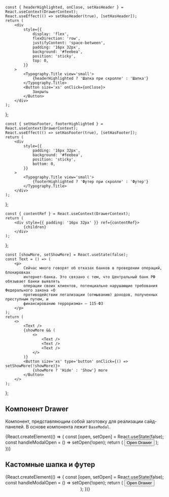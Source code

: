 
    const { headerHighlighted, onClose, setHasHeader } = React.useContext(DrawerContext);
    React.useEffect(() => setHasHeader(true), [setHasHeader]);
    return (
        <div
            style={{
                display: 'flex',
                flexDirection: 'row',
                justifyContent: 'space-between',
                padding: '16px 32px',
                background: '#feebea',
                position: 'sticky',
                top: 0,
            }}
        >
            <Typography.Title view='small'>
                {headerHighlighted ? 'Шапка при скролле' : 'Шапка'}
            </Typography.Title>
            <Button size='xs' onClick={onClose}>
                Закрыть
            </Button>
        </div>
    );
};

    const { setHasFooter, footerHighlighted } = React.useContext(DrawerContext);
    React.useEffect(() => setHasFooter(true), [setHasFooter]);
    return (
        <div
            style={{
                padding: '16px 32px',
                background: '#feebea',
                position: 'sticky',
                bottom: 0,
            }}
        >
            <Typography.Title view='small'>
                {footerHighlighted ? 'Футер при скролле' : 'Футер'}
            </Typography.Title>
        </div>
    );
};

    const { contentRef } = React.useContext(DrawerContext);
    return (
        <div style={{ padding: '16px 32px' }} ref={contentRef}>
            {children}
        </div>
    );
};

    const [showMore, setShowMore] = React.useState(false);
    const Text = () => (
        <p>
            Сейчас много говорят об отказах банков в проведении операций, блокировках
            интернет-банка. Это связано с тем, что Центральный банк РФ обязывает банки выявлять
            операции своих клиентов, потенциально нарушающие требования Федерального закона «О
            противодействии легализации (отмыванию) доходов, полученных преступным путем, и
            финансированию терроризма» — 115-ФЗ
        </p>
    );
    return (
        <>
            <Text />
            {showMore && (
                <>
                    <Text />
                    <Text />
                    <Text />
                </>
            )}
            <Button size='xs' type='button' onClick={() => setShowMore(!showMore)}>
                {showMore ? 'Hide' : 'Show'} more
            </Button>
        </>
    );
};

## Компонент Drawer

Компонент, представляющим собой заготовку для реализации сайд-панелей. В основе компонента лежит `BaseModal`.

<Preview>
    {React.createElement(() => {
        const [open, setOpen] = React.useState(false);
        const handleModalOpen = () => setOpen(!open);
        return (
            <React.Fragment>
                <Button size='xs' onClick={handleModalOpen}>
                    Open Drawer
                </Button>
                <Drawer open={open} onClose={handleModalOpen}>
                    <ContentWrapper>
                        <Content />
                    </ContentWrapper>
                </Drawer>
            </React.Fragment>
        );
    })}
</Preview>

## Кастомные шапка и футер

<Preview>
    {React.createElement(() => {
        const [open, setOpen] = React.useState(false);
        const handleModalOpen = () => setOpen(!open);
        return (
            <React.Fragment>
                <Button size='xs' onClick={handleModalOpen}>
                    Open Drawer
                </Button>
                <Drawer open={open} onClose={handleModalOpen}>
                    <Header />
                    <ContentWrapper>
                        <Content />
                    </ContentWrapper>
                    <Footer />
                </Drawer>
            </React.Fragment>
        );
    })}
</Preview>
